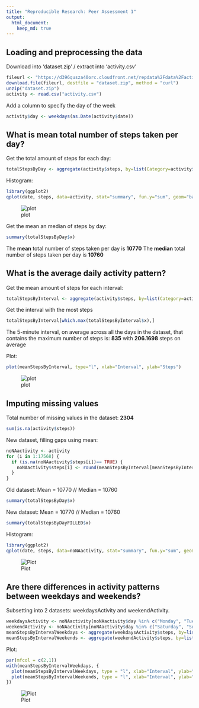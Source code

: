 ```yaml
---
title: "Reproducible Research: Peer Assessment 1"
output: 
  html_document:
    keep_md: true
---
```



## Loading and preprocessing the data

Download into 'dataset.zip' / extract into 'activity.csv'
```r
fileurl <- "https://d396qusza40orc.cloudfront.net/repdata%2Fdata%2Factivity.zip"
download.file(fileurl, destfile = "dataset.zip", method = "curl")
unzip("dataset.zip")
activity <- read.csv("activity.csv")
```

Add a column to specify the day of the week
```r
activity$day <- weekdays(as.Date(activity$date))
```


## What is mean total number of steps taken per day?
Get the total amount of steps for each day:
```r
totalStepsByDay <- aggregate(activity$steps, by=list(Category=activity$date), FUN=sum)
```
Histogram:
```r
library(ggplot2)
qplot(date, steps, data=activity, stat="summary", fun.y="sum", geom="bar")
```
![plot](https://raw.githubusercontent.com/Linz17/RepData_PeerAssessment1/master/activityTotalStepsByDay.png)

Get the mean an median of steps by day:
```r
summary(totalStepsByDay$x)
```
The **mean** total number of steps taken per day is **10770**
The **median** total number of steps taken per day is **10760**


## What is the average daily activity pattern?
Get the mean amount of steps for each interval:
```r
totalStepsByInterval <- aggregate(activity$steps, by=list(Category=activity$interval), FUN=mean, na.rm=TRUE)
```
Get the interval with the most steps
```r
totalStepsByInterval[which.max(totalStepsByInterval$x),]
```
The 5-minute interval, on average across all the days in the dataset, that contains the maximum number of steps is:
**835** with **206.1698** steps on average

Plot:
```r
plot(meanStepsByInterval, type="l", xlab="Interval", ylab="Steps")
```
![plot](https://raw.githubusercontent.com/Linz17/RepData_PeerAssessment1/master/meanStepsByInterval.png)


## Imputing missing values
Total number of missing values in the dataset: **2304**
```r
sum(is.na(activity$steps))
```
New dataset, filling gaps using mean:
```r
noNAactivity <- activity
for (i in 1:17568) {
  if (is.na(noNAactivity$steps[i])== TRUE) {
    noNAactivity$steps[i] <- round(meanStepsByInterval[meanStepsByInterval[,1] == noNAactivity$interval[i],2])
  }
}
```
Old dataset: Mean = 10770 // Median = 10760
```r
summary(totalStepsByDay$x)
```
New dataset: Mean = 10770 // Median = 10760
```r
summary(totalStepsByDayFILLED$x)
```

Histogram:
```r
library(ggplot2)
qplot(date, steps, data=noNAactivity, stat="summary", fun.y="sum", geom="bar")
```
![Plot](https://raw.githubusercontent.com/Linz17/RepData_PeerAssessment1/master/noNAactivityTotalStepsByDay.png)


## Are there differences in activity patterns between weekdays and weekends?

Subsetting into 2 datasets: weekdaysActivity and weekendActivity.
```r
weekdaysActivity <- noNAactivity[noNAactivity$day %in% c("Monday", "Tuesday", "Wednesday", "Thursday", "Friday"),]
weekendActivity <- noNAactivity[noNAactivity$day %in% c("Saturday", "Sunday"),]
meanStepsByIntervalWeekdays <- aggregate(weekdaysActivity$steps, by=list(Category=weekdaysActivity$interval), FUN=mean, na.rm=TRUE)
meanStepsByIntervalWeekends <- aggregate(weekendActivity$steps, by=list(Category=weekendActivity$interval), FUN=mean, na.rm=TRUE)
```

Plot:
```r
par(mfcol = c(2,1))
with(meanStepsByIntervalWeekdays, {
  plot(meanStepsByIntervalWeekdays, type = "l", xlab="Interval", ylab="Steps")
  plot(meanStepsByIntervalWeekends, type = "l", xlab="Interval", ylab="Steps")
})
```
![Plot](https://raw.githubusercontent.com/Linz17/RepData_PeerAssessment1/master/diffWeekdayWeekend.png)
